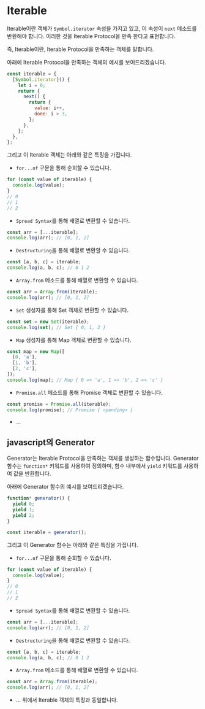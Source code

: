# Iterable

Iterable이란 객체가 `Symbol.iterator` 속성을 가지고 있고, 이 속성이 `next` 메소드를 반환해야 합니다. 이러한 것을 Iterable Protocol을 만족 한다고 표현합니다.

즉, Iterable이란, Iterable Protocol을 만족하는 객체를 말합니다.

아래에 Iterable Protocol을 만족하는 객체의 예시를 보여드리겠습니다.

```javascript
const iterable = {
  [Symbol.iterator]() {
    let i = 0;
    return {
      next() {
        return {
          value: i++,
          done: i > 3,
        };
      },
    };
  },
};
```

그리고 이 Iterable 객체는 아래와 같은 특징을 가집니다.

- `for...of` 구문을 통해 순회할 수 있습니다.

```javascript
for (const value of iterable) {
  console.log(value);
}
// 0
// 1
// 2
```

- `Spread Syntax`를 통해 배열로 변환할 수 있습니다.

```javascript
const arr = [...iterable];
console.log(arr); // [0, 1, 2]
```

- `Destructuring`을 통해 배열로 변환할 수 있습니다.

```javascript
const [a, b, c] = iterable;
console.log(a, b, c); // 0 1 2
```

- `Array.from` 메소드를 통해 배열로 변환할 수 있습니다.

```javascript
const arr = Array.from(iterable);
console.log(arr); // [0, 1, 2]
```

- `Set` 생성자를 통해 Set 객체로 변환할 수 있습니다.

```javascript
const set = new Set(iterable);
console.log(set); // Set { 0, 1, 2 }
```

- `Map` 생성자를 통해 Map 객체로 변환할 수 있습니다.

```javascript
const map = new Map([
  [0, 'a'],
  [1, 'b'],
  [2, 'c'],
]);
console.log(map); // Map { 0 => 'a', 1 => 'b', 2 => 'c' }
```

- `Promise.all` 메소드를 통해 Promise 객체로 변환할 수 있습니다.

```javascript
const promise = Promise.all(iterable);
console.log(promise); // Promise { <pending> }
```

- ...

## javascript의 Generator

Generator는 Iterable Protocol을 만족하는 객체를 생성하는 함수입니다. Generator 함수는 `function*` 키워드를 사용하여 정의하며, 함수 내부에서 `yield` 키워드를 사용하여 값을 반환합니다.

아래에 Generator 함수의 예시를 보여드리겠습니다.

```javascript
function* generator() {
  yield 0;
  yield 1;
  yield 2;
}

const iterable = generator();
```

그리고 이 Generator 함수는 아래와 같은 특징을 가집니다.

- `for...of` 구문을 통해 순회할 수 있습니다.

```javascript
for (const value of iterable) {
  console.log(value);
}
// 0
// 1
// 2
```

- `Spread Syntax`를 통해 배열로 변환할 수 있습니다.

```javascript
const arr = [...iterable];
console.log(arr); // [0, 1, 2]
```

- `Destructuring`을 통해 배열로 변환할 수 있습니다.

```javascript
const [a, b, c] = iterable;
console.log(a, b, c); // 0 1 2
```

- `Array.from` 메소드를 통해 배열로 변환할 수 있습니다.

```javascript
const arr = Array.from(iterable);
console.log(arr); // [0, 1, 2]
```

- ... 위에서 Iterable 객체의 특징과 동일합니다.
